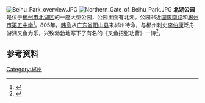 [[File:Beihu_Park_overview.JPG|thumb]]
[[File:Northern_Gate_of_Beihu_Park.JPG|thumb]]
'''北湖公园'''是位于[[郴州市|郴州市]][[北湖区|北湖区]]的一座大型公园，公园里面有北湖。公园邻近[[国庆南路|国庆南路]]和[[郴州市第五中学|郴州市第五中学]]<ref>{{Cite web |url=http://www.0735.gov.cn/Photo/bhgy/421.html |title=郴州北湖公园 - 中国郴州旅游网：湖南省郴州市旅游网：全国优秀旅游  |accessdate=2011-07-16 |archive-date=2011-08-24 |archive-url=https://web.archive.org/web/20110824202111/http://www.0735.gov.cn/Photo/bhgy/421.html |dead-url=no }}</ref>。805年，[[韩愈|韩愈]]从[[广东省|广东省]][[阳山县|阳山县]]来郴州待命，与郴州刺史[[李伯康|李伯康]]泛舟游湖叉鱼为乐，兴致勃勃地写下了有名的《叉鱼招张功曹》一诗<ref>{{Cite web |url=http://www.piaojia.cn/jingdian/show.asp?id=9741 |title=郴州北湖公园,郴州北湖公园门票,郴州北湖公园旅游简介,郴州北湖公园 |accessdate=2011-07-19 |archive-date=2013-03-14 |archive-url=https://web.archive.org/web/20130314085429/http://www.piaojia.cn/jingdian/show.asp?id=9741 |dead-url=no }}</ref>。
==参考资料==
{{reflist}}
[[Category:郴州|Category:郴州]]